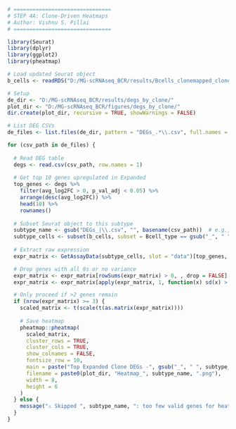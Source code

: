 ```r
# ===============================
# STEP 4A: Clone-Driven Heatmaps
# Author: Vishnu S. Pillai
# ===============================

library(Seurat)
library(dplyr)
library(ggplot2)
library(pheatmap)

# Load updated Seurat object
b_cells <- readRDS("D:/MG-scRNAseq_BCR/results/Bcells_clonemapped_cloneStatus.rds")

# Setup
de_dir <- "D:/MG-scRNAseq_BCR/results/degs_by_clone/"
plot_dir <- "D:/MG-scRNAseq_BCR/figures/degs_by_clone/"
dir.create(plot_dir, recursive = TRUE, showWarnings = FALSE)

# List DEG CSVs
de_files <- list.files(de_dir, pattern = "DEGs_.*\\.csv", full.names = TRUE)

for (csv_path in de_files) {
  
  # Read DEG table
  degs <- read.csv(csv_path, row.names = 1)
  
  # Get top 10 genes upregulated in Expanded
  top_genes <- degs %>%
    filter(avg_log2FC > 0, p_val_adj < 0.05) %>%
    arrange(desc(avg_log2FC)) %>%
    head(10) %>%
    rownames()
  
  # Subset Seurat object to this subtype
  subtype_name <- gsub("DEGs_|\\.csv", "", basename(csv_path))  # e.g., "Memory_B"
  subtype_cells <- subset(b_cells, subset = Bcell_type == gsub("_", " ", subtype_name))
  
  # Extract raw expression
  expr_matrix <- GetAssayData(subtype_cells, slot = "data")[top_genes, , drop = FALSE]

  # Drop genes with all 0s or no variance
  expr_matrix <- expr_matrix[rowSums(expr_matrix) > 0, , drop = FALSE]
  expr_matrix <- expr_matrix[apply(expr_matrix, 1, function(x) sd(x) > 0), , drop = FALSE]

  # Only proceed if >2 genes remain
  if (nrow(expr_matrix) >= 3) {
    scaled_matrix <- t(scale(t(as.matrix(expr_matrix))))
    
    # Save heatmap
    pheatmap::pheatmap(
      scaled_matrix,
      cluster_rows = TRUE,
      cluster_cols = TRUE,
      show_colnames = FALSE,
      fontsize_row = 10,
      main = paste("Top Expanded Clone DEGs -", gsub("_", " ", subtype_name)),
      filename = paste0(plot_dir, "Heatmap_", subtype_name, ".png"),
      width = 8,
      height = 6
    )
  } else {
    message("⚠️ Skipped ", subtype_name, ": too few valid genes for heatmap.")
  }
}


```

